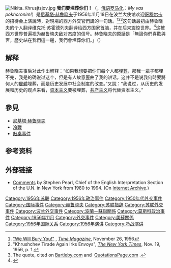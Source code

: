 [[File:Nikita_Khrusjtsjov.jpg|thumb]]
'''我们要埋葬你们！'''（{{lang-ru|«Мы вас похороним!»}}，[[俄语罗马化|俄语罗马化]]：''My vas pokhoronim!''）是[[尼基塔·赫鲁晓夫|尼基塔·赫鲁晓夫]]于1956年11月18日在波兰大使馆欢迎[[哥穆尔卡|哥穆尔卡]]的招待会上演說時，對現場的西方外交官們講的一句话。<ref>[http://www.time.com/time/magazine/article/0,9171,867329,00.html "We Will Bury You!"] {{Wayback|url=http://www.time.com/time/magazine/article/0,9171,867329,00.html |date=20130824033318 }}, ''[[時代雜誌|Time Magazine]]'', November 26, 1956</ref><ref>"Khrushchev Tirade Again Irks Envoys", ''[[The_New_York_Times|The New York Times]]'', Nov. 19, 1956, p. 1.</ref><ref name="quote">The quote, cited on [http://www.bartleby.com/63/83/183.html Bartleby.com] {{Wayback|url=http://www.bartleby.com/63/83/183.html |date=20040604212016 }} and  [http://www.quotationspage.com/quotes/Nikita_Khrushchev/ QuotationsPage.com] {{Wayback|url=http://www.quotationspage.com/quotes/Nikita_Khrushchev/ |date=20090130011951 }}.</ref>这句话最初由赫鲁晓夫的个人翻译维克托·苏霍德列夫翻译给西方国家首脑，并在后来震惊世界。<ref>{{cite web| url=http://www.kp.ru/online/news/1737040/| script-title=ru:Умер личный переводчик Хрущева и Брежнева Виктор Суходрев| publisher=''[[Komsomolskaya_Pravda|Komsomolskaya Pravda]]''| language=ru| accessdate=16 May 2014| archive-date=2017-10-18| archive-url=https://web.archive.org/web/20171018112849/https://www.kp.ru/online/news/1737040/| dead-url=no}}</ref>这被西方世界普遍视为赫鲁晓夫敌对态度的信号。赫鲁晓夫的原話是「無論你們喜歡與否，歷史站在我們這一邊，我們會埋葬你们。」（{{lang|ru|Нравится вам или нет, но история на нашей стороне. Мы вас закопаем}}）

==解释==

赫鲁晓夫事后对此作出解释：“如果我想要把你们每个人都[[埋葬|埋葬]]，那我一辈子都埋不完，我是的确说过这个，但是有人故意歪曲了我的讲话。这并不是说我何時要將何人的[[屍體|屍體]]埋葬，而是历史发展中社会制度的改变。”又說：“我说过，从历史的发展和历史的观点来看，[[资本主义|资本主义]]要被埋葬，[[共产主义|共产主义]]将代替资本主义。”

==參見==

*[[尼基塔·赫鲁晓夫|尼基塔·赫鲁晓夫]]
*[[冷戰|冷戰]]
*[[敲桌事件|敲桌事件]]

==参考资料==
<references />

==外部链接==
{{Wikiquote|赫魯曉夫}}
* [https://web.archive.org/web/20050307190332/http://article.gmane.org/gmane.culture.studies.literature.slavic/2220 Comments] by Stephen Pearl, Chief of the English Interpretation Section of the U.N. in New York from 1980 to 1994. (On [[Internet_Archive|Internet Archive]].)
{{Cold War|state=collapsed}}

[[Category:1956年苏联|Category:1956年苏联]]
[[Category:1956年政治事件|Category:1956年政治事件]]
[[Category:1950年代外交事件|Category:1950年代外交事件]]
[[Category:国际事件|Category:国际事件]]
[[Category:赫鲁晓夫|Category:赫鲁晓夫]]
[[Category:苏联措辞|Category:苏联措辞]]
[[Category:苏联外交事件|Category:苏联外交事件]]
[[Category:波兰外交事件|Category:波兰外交事件]]
[[Category:波蘭－蘇聯關係|Category:波蘭－蘇聯關係]]
[[Category:莫斯科政治事件|Category:莫斯科政治事件]]
[[Category:1956年11月|Category:1956年11月]]
[[Category:外交事件|Category:外交事件]]
[[Category:美蘇關係|Category:美蘇關係]]
[[Category:1956年国际关系|Category:1956年国际关系]]
[[Category:1956年演讲|Category:1956年演讲]]
[[Category:冷战演讲|Category:冷战演讲]]